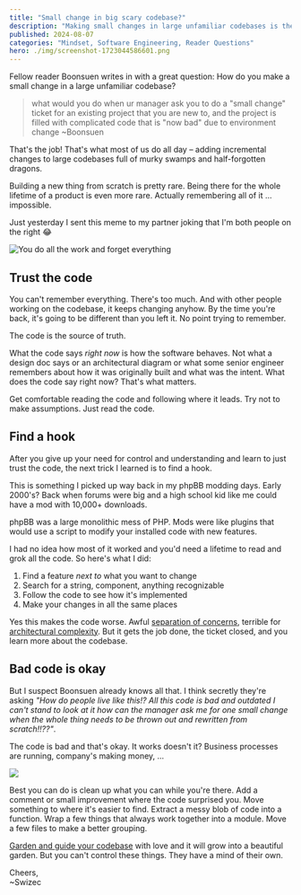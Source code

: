 ```yaml
---
title: "Small change in big scary codebase?"
description: "Making small changes in large unfamiliar codebases is the job. That's what engineers do all day."
published: 2024-08-07
categories: "Mindset, Software Engineering, Reader Questions"
hero: ./img/screenshot-1723044586601.png
---
```


Fellow reader Boonsuen writes in with a great question: How do you make a small change in a large unfamiliar codebase?

> what would you do when ur manager ask you to do a "small change" ticket for an existing project that you are new to, and the project is filled with complicated code that is "now bad" due to environment change
> ~Boonsuen

That's the job! That's what most of us do all day – adding incremental changes to large codebases full of murky swamps and half-forgotten dragons.

Building a new thing from scratch is pretty rare. Being there for the whole lifetime of a product is even more rare. Actually remembering all of it ... impossible.

Just yesterday I sent this meme to my partner joking that I'm both people on the right 😂

![You do all the work and forget everything](https://i.imgur.com/0ruGSAg.jpeg)

## Trust the code

You can't remember everything. There's too much. And with other people working on the codebase, it keeps changing anyhow. By the time you're back, it's going to be different than you left it. No point trying to remember.

The code is the source of truth.

What the code says _right now_ is how the software behaves. Not what a design doc says or an architectural diagram or what some senior engineer remembers about how it was originally built and what was the intent. What does the code say right now? That's what matters.

Get comfortable reading the code and following where it leads. Try not to make assumptions. Just read the code.

## Find a hook

After you give up your need for control and understanding and learn to just trust the code, the next trick I learned is to find a hook.

This is something I picked up way back in my phpBB modding days. Early 2000's? Back when forums were big and a high school kid like me could have a mod with 10,000+ downloads.

phpBB was a large monolithic mess of PHP. Mods were like plugins that would use a script to modify your installed code with new features.

I had no idea how most of it worked and you'd need a lifetime to read and grok all the code. So here's what I did:

1. Find a feature _next to_ what you want to change
2. Search for a string, component, anything recognizable
3. Follow the code to see how it's implemented
4. Make your changes in all the same places

Yes this makes the code worse. Awful [separation of concerns](https://swizec.com/blog/dry-vs-soc-a-difficult-choice/), terrible for [architectural complexity](https://swizec.com/blog/why-taming-architectural-complexity-is-paramount/). But it gets the job done, the ticket closed, and you learn more about the codebase.

## Bad code is okay

But I suspect Boonsuen already knows all that. I think secretly they're asking _"How do people live like this!? All this code is bad and outdated I can't stand to look at it how can the manager ask me for one small change when the whole thing needs to be thrown out and rewritten from scratch!!??"_.

The code is bad and that's okay. It works doesn't it? Business processes are running, company's making money, ...

![](./img/giphygif-eb88fb.gif)

Best you can do is clean up what you can while you're there. Add a comment or small improvement where the code surprised you. Move something to where it's easier to find. Extract a messy blob of code into a function. Wrap a few things that always work together into a module. Move a few files to make a better grouping.

[Garden and guide your codebase](https://blog.codinghorror.com/tending-your-software-garden/) with love and it will grow into a beautiful garden. But you can't control these things. They have a mind of their own.

Cheers,<br/>
~Swizec
